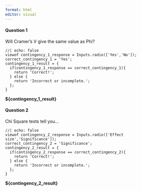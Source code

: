 ```yaml
---
format: html
editor: visual
---
```


#### Question 1

Will Cramer's V give the same value as Phi?
```ojs
//| echo: false
viewof contingency_1_response = Inputs.radio(['Yes','No']);
correct_contingency_1 = 'Yes';
contingency_1_result = {
  if(contingency_1_response == correct_contingency_1){
    return 'Correct!';
  } else {
    return 'Incorrect or incomplete.';
  };
}
```
**${contingency_1_result}**

#### Question 2

Chi Square tests tell you...
```ojs
//| echo: false
viewof contingency_2_response = Inputs.radio(['Effect size','Significance']);
correct_contingency_2 = 'Significance';
contingency_2_result = {
  if(contingency_2_response == correct_contingency_2){
    return 'Correct!';
  } else {
    return 'Incorrect or incomplete.';
  };
}
```
**${contingency_2_result}**